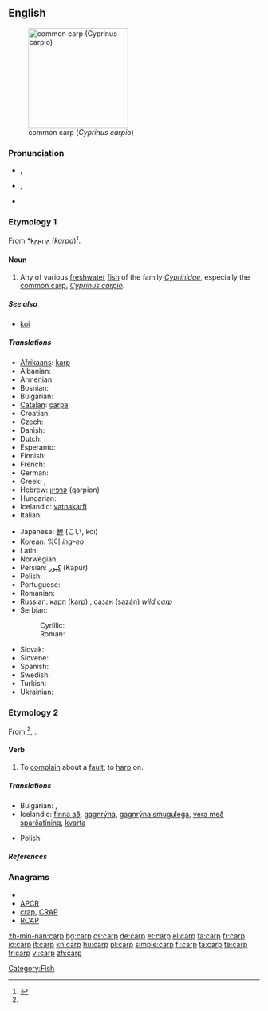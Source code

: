 {{wikipedia}}
==English==
[[Image:Common_carp.jpg|thumb|right|200px|common carp (''Cyprinus carpio'')]]

===Pronunciation===
* {{a|UK}} {{IPA|/ˈkɑ:p/}}, {{SAMPA|/"kA:p/}}
* {{a|US}} {{IPA|/ˈkɑɹp/}}, {{SAMPA|/"kArp/}}
* {{audio|en-us-carp.ogg|Audio (US)}}
*: {{rhymes|ɑː(r)p}}

===Etymology 1===
From {{etyl|got}} *𐌺𐌰𐍂𐍀𐌰 (''karpa'')<ref name ="OED">{{R:Online Etymology Dictionary|carp}}</ref>.

====Noun====
{{en-noun|carp|pl2=carps}}

# Any of various [[freshwater]] [[fish]] of the family ''[[Cyprinidae]]'', especially the [[common carp]], ''[[Cyprinus carpio]]''.

=====See also=====
* [[koi]]

=====Translations=====
{{trans-top|Any of various freshwater fish of the family Cyprinidae}}
* [[Afrikaans]]: [[karp]]
* Albanian: {{t-|sq|krap|xs=Albanian}}
* Armenian: {{t-|hy|ծածան|tr=çaçan}}
* Bosnian: {{t-|bs|šaran|m}}
* Bulgarian: {{t+|bg|шаран|m}}
* [[Catalan]]: [[carpa]] {{f}}
* Croatian: {{t-|hr|šaran|m}}
* Czech: {{t+|cs|kapr|m}}
* Danish: {{t-|da|karpe|c}}
* Dutch: {{t+|nl|karper|m}}
* Esperanto: {{t-|eo|karpo|xs=Esperanto}}
* Finnish: {{t+|fi|karppi}}
* French: {{t+|fr|carpe|f}}
* German: {{t+|de|Karpfen|m}}
* Greek: {{t+|el|κυπρίνος|m|tr=kiprinos}}, {{t+|el|σαζάνι|n|tr=sazani}}
* Hebrew: [[קרפיון]] (qarpion) {{m}}
* Hungarian: {{t+|hu|ponty}}
* Icelandic: [[vatnakarfi]] {{m}}
* Italian: {{t+|it|carpa|f}}
{{trans-mid}}
* Japanese: [[鯉]] (こい, koi)
* Korean: [[잉어]] ''ing-eo''
* Latin: {{t-|la|carpa|f}}
* Norwegian: {{t-|no|karpe|c}}
* Persian: [[كپور]] (Kapur)
* Polish: {{t+|pl|karp|m}}
* Portuguese: {{t+|pt|carpa|f}}
* Romanian: {{t+|ro|crap|m}}
* Russian: [[карп]] (karp) {{m}}, [[сазан]] (sazán) ''wild carp'' {{m}}
* Serbian:
*: Cyrillic: {{t-|sr|шаран|m|sc=Cyrl}}
*: Roman: {{t-|sr|šaran|m}}
* Slovak: {{t-|sk|kapor|m}}
* Slovene: {{t+|sl|krap|m}}
* Spanish: {{t-|es|carpa|f}}
* Swedish: {{t+|sv|karp|n}}
* Turkish: {{t+|tr|sazan}}
* Ukrainian: {{t+|uk|короп|m|xs=Ukrainian}}
{{trans-bottom}}

===Etymology 2===
From {{etyl|non}} {{term|karpa||to boast}}<ref name ="OED"/>, {{term|karp||bragging|lang=non}}.

====Verb====
{{en-verb}}

# To [[complain]] about a [[fault]]; to [[harp]] on.

=====Translations=====
{{trans-top|To complain about a fault}}
* Bulgarian: {{t|bg|мърморя}},  {{t|bg|опявам}}
* Icelandic: [[finna að]], [[gagnrýna]], [[gagnrýna smugulega]], [[vera með sparðatíning]], [[kvarta]]
{{trans-mid}}
* Polish: {{t|pl|utyskiwać}}
{{trans-bottom}}

=====References=====
<references/>

===Anagrams===
* {{alphagram|[[ACPR#English|ACPR]]}} 
* [[APCR#English|APCR]]
* [[crap#English|crap]], [[CRAP#English|CRAP]]
* [[RCAP#English|RCAP]]


[[Category:Fish]]

[[zh-min-nan:carp]]
[[bg:carp]]
[[cs:carp]]
[[de:carp]]
[[et:carp]]
[[el:carp]]
[[fa:carp]]
[[fr:carp]]
[[io:carp]]
[[it:carp]]
[[kn:carp]]
[[hu:carp]]
[[pl:carp]]
[[simple:carp]]
[[fi:carp]]
[[ta:carp]]
[[te:carp]]
[[tr:carp]]
[[vi:carp]]
[[zh:carp]]